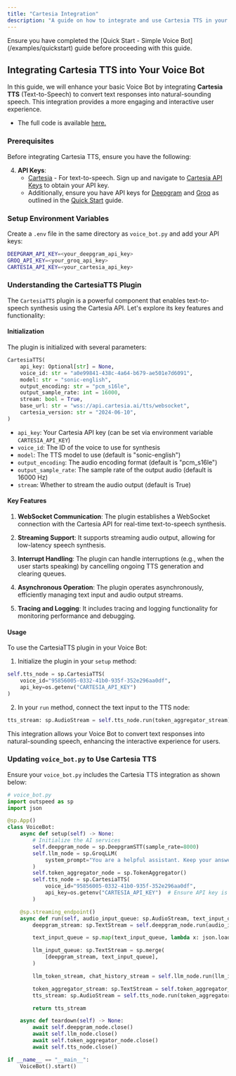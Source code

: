```yaml
---
title: "Cartesia Integration"
description: "A guide on how to integrate and use Cartesia TTS in your realtime Voice Bot using Outspeed."
---
```


<Info>
  Ensure you have completed the [Quick Start - Simple Voice Bot](/examples/quickstart) guide before proceeding with this guide.
</Info>

## **Integrating Cartesia TTS into Your Voice Bot**

In this guide, we will enhance your basic Voice Bot by integrating **Cartesia TTS** (Text-to-Speech) to convert text responses into natural-sounding speech. This integration provides a more engaging and interactive user experience.

- The full code is available [here.](https://github.com/outspeed-ai/outspeed/blob/main/examples/voice_bot/voice_bot.py)

### **Prerequisites**

Before integrating Cartesia TTS, ensure you have the following:

4. **API Keys**:
   - [Cartesia](https://cartesia.ai/) - For text-to-speech. Sign up and navigate to [Cartesia API Keys](https://play.cartesia.ai/keys) to obtain your API key.
   - Additionally, ensure you have API keys for [Deepgram](https://deepgram.com/) and [Groq](https://groq.com/) as outlined in the [Quick Start](./quickstart.mdx) guide.

### **Setup Environment Variables**

Create a `.env` file in the same directory as `voice_bot.py` and add your API keys:

```bash
DEEPGRAM_API_KEY=<your_deepgram_api_key>
GROQ_API_KEY=<your_groq_api_key>
CARTESIA_API_KEY=<your_cartesia_api_key>
```

### **Understanding the CartesiaTTS Plugin**

The `CartesiaTTS` plugin is a powerful component that enables text-to-speech synthesis using the Cartesia API. Let's explore its key features and functionality:

#### Initialization

The plugin is initialized with several parameters:

```python
CartesiaTTS(
    api_key: Optional[str] = None,
    voice_id: str = "a0e99841-438c-4a64-b679-ae501e7d6091",
    model: str = "sonic-english",
    output_encoding: str = "pcm_s16le",
    output_sample_rate: int = 16000,
    stream: bool = True,
    base_url: str = "wss://api.cartesia.ai/tts/websocket",
    cartesia_version: str = "2024-06-10",
)
```

- `api_key`: Your Cartesia API key (can be set via environment variable `CARTESIA_API_KEY`)
- `voice_id`: The ID of the voice to use for synthesis
- `model`: The TTS model to use (default is "sonic-english")
- `output_encoding`: The audio encoding format (default is "pcm_s16le")
- `output_sample_rate`: The sample rate of the output audio (default is 16000 Hz)
- `stream`: Whether to stream the audio output (default is True)

#### Key Features

1. **WebSocket Communication**: The plugin establishes a WebSocket connection with the Cartesia API for real-time text-to-speech synthesis.

2. **Streaming Support**: It supports streaming audio output, allowing for low-latency speech synthesis.

3. **Interrupt Handling**: The plugin can handle interruptions (e.g., when the user starts speaking) by cancelling ongoing TTS generation and clearing queues.

4. **Asynchronous Operation**: The plugin operates asynchronously, efficiently managing text input and audio output streams.

5. **Tracing and Logging**: It includes tracing and logging functionality for monitoring performance and debugging.

#### Usage

To use the CartesiaTTS plugin in your Voice Bot:

1. Initialize the plugin in your `setup` method:

```python
self.tts_node = sp.CartesiaTTS(
    voice_id="95856005-0332-41b0-935f-352e296aa0df",
    api_key=os.getenv("CARTESIA_API_KEY")
)
```

2. In your `run` method, connect the text input to the TTS node:

```python
tts_stream: sp.AudioStream = self.tts_node.run(token_aggregator_stream)
```

This integration allows your Voice Bot to convert text responses into natural-sounding speech, enhancing the interactive experience for users.


### **Updating `voice_bot.py` to Use Cartesia TTS**

Ensure your `voice_bot.py` includes the Cartesia TTS integration as shown below:

```python
# voice_bot.py
import outspeed as sp
import json

@sp.App()
class VoiceBot:
    async def setup(self) -> None:
        # Initialize the AI services
        self.deepgram_node = sp.DeepgramSTT(sample_rate=8000)
        self.llm_node = sp.GroqLLM(
            system_prompt="You are a helpful assistant. Keep your answers very short. No special characters in responses.",
        )
        self.token_aggregator_node = sp.TokenAggregator()
        self.tts_node = sp.CartesiaTTS(
            voice_id="95856005-0332-41b0-935f-352e296aa0df",
            api_key=os.getenv("CARTESIA_API_KEY")  # Ensure API key is loaded from environment
        )

    @sp.streaming_endpoint()
    async def run(self, audio_input_queue: sp.AudioStream, text_input_queue: sp.TextStream) -> sp.AudioStream:
        deepgram_stream: sp.TextStream = self.deepgram_node.run(audio_input_queue)

        text_input_queue = sp.map(text_input_queue, lambda x: json.loads(x).get("content"))

        llm_input_queue: sp.TextStream = sp.merge(
            [deepgram_stream, text_input_queue],
        )

        llm_token_stream, chat_history_stream = self.llm_node.run(llm_input_queue)

        token_aggregator_stream: sp.TextStream = self.token_aggregator_node.run(llm_token_stream)
        tts_stream: sp.AudioStream = self.tts_node.run(token_aggregator_stream)

        return tts_stream

    async def teardown(self) -> None:
        await self.deepgram_node.close()
        await self.llm_node.close()
        await self.token_aggregator_node.close()
        await self.tts_node.close()

if __name__ == "__main__":
    VoiceBot().start()
```



